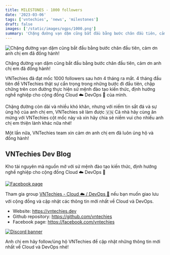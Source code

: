 ```yaml
---
title: MILESTONES - 1000 followers
date: '2023-03-06'
tags: ['vntechies', 'news', 'milestones']
draft: false
images: ['/static/images/ogps/1000.png']
summary: 'Chặng đường vạn dặm cũng bắt đầu bằng bước chân đầu tiên, cảm ơn anh chị em đã đồng hành!'
---
```


![Chặng đường vạn dặm cũng bắt đầu bằng bước chân đầu tiên, cảm ơn anh chị em đã đồng hành!](/static/images/ogps/1000.png)

Chặng đường vạn dặm cũng bắt đầu bằng bước chân đầu tiên, cảm ơn anh chị em đã đồng hành!

VNTechies đã đạt mốc 1000 followers sau hơn 4 tháng ra mắt. 4 tháng đầu tiên để VNTechies thật sự cẩn trọng trong những bước đi đầu tiên, chập chững trên con đường thực hiện sứ mệnh đào tạo kiến thức, định hướng nghề nghiệp cho cộng đồng Cloud ☁️ DevOps 🚀 của mình.

Chặng đường còn dài và nhiều khó khăn, nhưng với niềm tin sắt đá và sự ủng hộ của anh chị em, VNTechies sẽ làm được 🇻🇳
Cả nhà hãy cùng ăn mừng với VNTechies cột mốc này và xin hãy chia sẻ niềm vui cho nhiều anh chị em thiện lành khác nữa nhé!

Một lần nữa, VNTechies team xin cảm ơn anh chị em đã luôn ủng hộ và đồng hành!

## VNTechies Dev Blog

Kho tài nguyên mã nguồn mở với sứ mệnh đào tạo kiến thức, định hướng nghề nghiệp cho cộng đồng Cloud ☁️ DevOps 🚀

[![Facebook page](https://i.imgur.com/YxfhUTS.png)](https://www.facebook.com/vntechies)

Tham gia group [VNTechies - Cloud ☁️ / DevOps 🚀](https://www.facebook.com/groups/acevntechies) nếu bạn muốn giao lưu với cộng đồng và cập nhật các thông tin mới nhất về Cloud và DevOps.

- Website: https://vntechies.dev
- Github repository: https://github.com/vntechies
- Facebook page: https://facebook.com/vntechies

[![Discord banner](https://images.viblo.asia/c8c4a473-c08d-45a3-be57-821781c1c256.png)](https://discord.com/invite/k2uDgd7NZ4)

Anh chị em hãy follow/ủng hộ VNTechies để cập nhật những thông tin mới nhất về Cloud và DevOps nhé!
